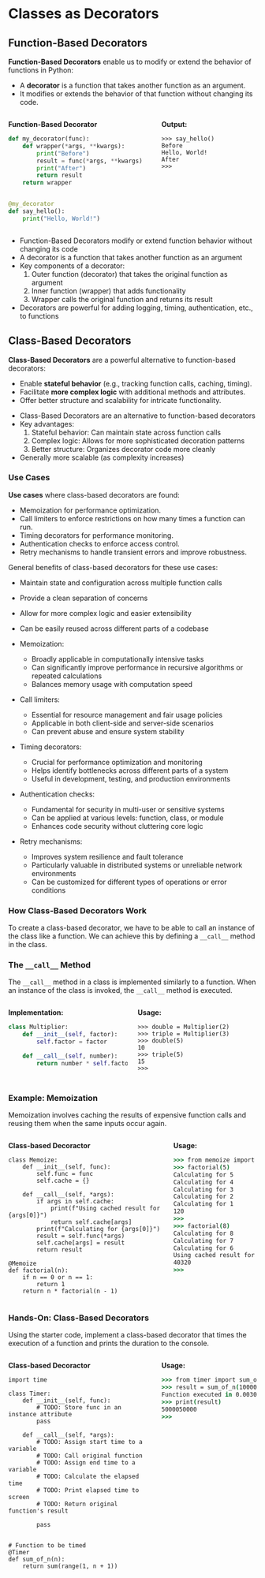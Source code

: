 # Classes as Decorators

## Function-Based Decorators {.hide}

::: {.smaller-80}
**Function-Based Decorators** enable us to modify or extend the behavior of functions in Python:

- A **decorator** is a function that takes another function as an argument.
- It modifies or extends the behavior of that function without changing its code.

:::: {.columns}

::: {.column width="60%"}
**Function-Based Decorator**
```python
def my_decorator(func):
    def wrapper(*args, **kwargs):
        print("Before")
        result = func(*args, **kwargs)
        print("After")
        return result
    return wrapper


@my_decorator
def say_hello():
    print("Hello, World!")
```
:::

::: {.column width="40%"}
**Output:**
```.python
>>> say_hello()
Before
Hello, World!
After
>>> 
```
:::

::::
:::

::: {.notes}
- Function-Based Decorators modify or extend function behavior without changing its code
- A decorator is a function that takes another function as an argument
- Key components of a decorator:
  1. Outer function (decorator) that takes the original function as argument
  2. Inner function (wrapper) that adds functionality
  3. Wrapper calls the original function and returns its result
- Decorators are powerful for adding logging, timing, authentication, etc., to functions
:::

## Class-Based Decorators {.hide}

**Class-Based Decorators** are a powerful alternative to function-based decorators: 

- Enable **stateful behavior** (e.g., tracking function calls, caching, timing).
- Facilitate **more complex logic** with additional methods and attributes.
- Offer better structure and scalability for intricate functionality.

::: {.notes}
- Class-Based Decorators are an alternative to function-based decorators
- Key advantages:
  1. Stateful behavior: Can maintain state across function calls
  2. Complex logic: Allows for more sophisticated decoration patterns
  3. Better structure: Organizes decorator code more cleanly
- Generally more scalable (as complexity increases)
:::

### Use Cases {.hide}

**Use cases** where class-based decorators are found:

- Memoization for performance optimization.
- Call limiters to enforce restrictions on how many times a function can run.
- Timing decorators for performance monitoring.
- Authentication checks to enforce access control.
- Retry mechanisms to handle transient errors and improve robustness.

::: {.notes}
General benefits of class-based decorators for these use cases:

- Maintain state and configuration across multiple function calls
- Provide a clean separation of concerns
- Allow for more complex logic and easier extensibility
- Can be easily reused across different parts of a codebase

- Memoization:
  - Broadly applicable in computationally intensive tasks
  - Can significantly improve performance in recursive algorithms or repeated calculations
  - Balances memory usage with computation speed
- Call limiters:
  - Essential for resource management and fair usage policies
  - Applicable in both client-side and server-side scenarios
  - Can prevent abuse and ensure system stability
- Timing decorators:
  - Crucial for performance optimization and monitoring
  - Helps identify bottlenecks across different parts of a system
  - Useful in development, testing, and production environments
- Authentication checks:
  - Fundamental for security in multi-user or sensitive systems
  - Can be applied at various levels: function, class, or module
  - Enhances code security without cluttering core logic
- Retry mechanisms:
  - Improves system resilience and fault tolerance
  - Particularly valuable in distributed systems or unreliable network environments
  - Can be customized for different types of operations or error conditions
:::

### How Class-Based Decorators Work {.hide}

To create a class-based decorator, we have to be able to call an instance of the class like a function.  We can achieve this by defining a `__call__` method in the class.

### The `__call__` Method {.hide}

:::{.smaller-80}

The `__call__` method in a class is implemented similarly to a function. When an instance of the class is invoked, the `__call__` method is executed.

:::: {.columns}

::: {.column width="50%"}
**Implementation:**
```python
class Multiplier:
    def __init__(self, factor):
        self.factor = factor

    def __call__(self, number):
        return number * self.factor
          
```
:::

::: {.column width="50%"}
**Usage:**
```.python
>>> double = Multiplier(2)
>>> triple = Multiplier(3)
>>> double(5)
10
>>> triple(5)
15
>>>
```
:::

::::
:::

### Example: Memoization {.hide}

:::{.smaller-70}

Memoization involves caching the results of expensive function calls and reusing them when the same inputs occur again.

:::: {.columns}

::: {.column width="65%"}
**Class-based Decoractor**
```.python
class Memoize:
    def __init__(self, func):
        self.func = func
        self.cache = {}
    
    def __call__(self, *args):
        if args in self.cache:
            print(f"Using cached result for {args[0]}")
            return self.cache[args]
        print(f"Calculating for {args[0]}")
        result = self.func(*args)
        self.cache[args] = result
        return result

@Memoize
def factorial(n):
    if n == 0 or n == 1:
        return 1
    return n * factorial(n - 1)
```
:::

::: {.column width="35%"}
**Usage:**
```.csh
>>> from memoize import factorial
>>> factorial(5)
Calculating for 5
Calculating for 4
Calculating for 3
Calculating for 2
Calculating for 1
120
>>>
>>> factorial(8)
Calculating for 8
Calculating for 7
Calculating for 6
Using cached result for 5
40320
>>>
``` 
:::

::::
:::

### Hands-On: Class-Based Decorators {.hide background-color="rgb(204, 255, 255)"}

:::{.smaller-70}

Using the starter code, implement a class-based decorator that times the execution of a function and prints the duration to the console.

:::: {.columns}

::: {.column width="60%"}
**Class-based Decoractor**
```.python
import time

class Timer:
    def __init__(self, func):
        # TODO: Store func in an instance attribute
        pass

    def __call__(self, *args):
        # TODO: Assign start time to a variable
        # TODO: Call original function
        # TODO: Assign end time to a variable
        # TODO: Calculate the elapsed time
        # TODO: Print elapsed time to screen
        # TODO: Return original function's result

        pass

    
# Function to be timed
@Timer
def sum_of_n(n):
    return sum(range(1, n + 1))
```
:::

::: {.column width="40%"}
**Usage:**
```.csh
>>> from timer import sum_of_n
>>> result = sum_of_n(100000)
Function executed in 0.0030 seconds
>>> print(result)
5000050000
>>>
``` 
:::

::::
:::